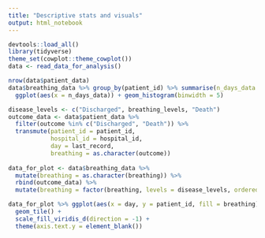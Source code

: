```yaml
---
title: "Descriptive stats and visuals"
output: html_notebook
---
```


```r
devtools::load_all()
library(tidyverse)
theme_set(cowplot::theme_cowplot())
data <- read_data_for_analysis()
```

```r
nrow(data$patient_data)
data$breathing_data %>% group_by(patient_id) %>% summarise(n_days_data = n(), .groups = "drop") %>%
  ggplot(aes(x = n_days_data)) + geom_histogram(binwidth = 5)
```


```r
disease_levels <- c("Discharged", breathing_levels, "Death")
outcome_data <- data$patient_data %>% 
  filter(outcome %in% c("Discharged", "Death")) %>%
  transmute(patient_id = patient_id, 
            hospital_id = hospital_id,
            day = last_record,
            breathing = as.character(outcome))
                                                
data_for_plot <- data$breathing_data %>% 
  mutate(breathing = as.character(breathing)) %>%
  rbind(outcome_data) %>%
  mutate(breathing = factor(breathing, levels = disease_levels, ordered = TRUE))

data_for_plot %>% ggplot(aes(x = day, y = patient_id, fill = breathing)) + 
  geom_tile() + 
  scale_fill_viridis_d(direction = -1) +
  theme(axis.text.y = element_blank())
```
```r

```

